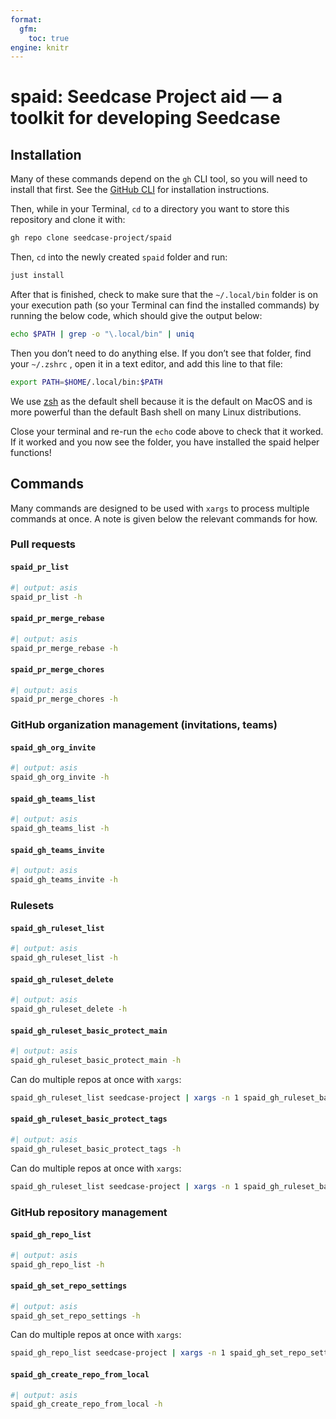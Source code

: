 ```yaml
---
format:
  gfm:
    toc: true
engine: knitr
---
```


<!-- Don't edit README.md directly, edit README.qmd and render to Markdown via `just build-readme` -->

# spaid: Seedcase Project aid --- a toolkit for developing Seedcase

## Installation

Many of these commands depend on the `gh` CLI tool, so you will need to
install that first. See the [GitHub CLI](https://cli.github.com/) for
installation instructions.

Then, while in your Terminal, `cd` to a directory you want to store this
repository and clone it with:

``` bash
gh repo clone seedcase-project/spaid
```

Then, `cd` into the newly created `spaid` folder and run:

``` bash
just install
```

After that is finished, check to make sure that the `~/.local/bin`
folder is on your execution path (so your Terminal can find the
installed commands) by running the below code, which should give the
output below:

```bash
echo $PATH | grep -o "\.local/bin" | uniq
```

Then you don't need to do anything else. If you don't see that folder,
find your `~/.zshrc` , open it in a text editor, and add this line to
that file:

``` bash
export PATH=$HOME/.local/bin:$PATH
```

We use [zsh](https://github.com/ohmyzsh/ohmyzsh/wiki/Installing-ZSH) as
the default shell because it is the default on MacOS and is more
powerful than the default Bash shell on many Linux distributions.

Close your terminal and re-run the `echo` code above to check that it
worked. If it worked and you now see the folder, you have installed the
spaid helper functions!

## Commands

Many commands are designed to be used with `xargs` to process multiple
commands at once. A note is given below the relevant commands for how.

### Pull requests

#### `spaid_pr_list`

```bash
#| output: asis
spaid_pr_list -h
```

#### `spaid_pr_merge_rebase`

```bash
#| output: asis
spaid_pr_merge_rebase -h
```

#### `spaid_pr_merge_chores`

```bash
#| output: asis
spaid_pr_merge_chores -h
```

### GitHub organization management (invitations, teams)

#### `spaid_gh_org_invite`

```bash
#| output: asis
spaid_gh_org_invite -h
```

#### `spaid_gh_teams_list`

```bash
#| output: asis
spaid_gh_teams_list -h
```

#### `spaid_gh_teams_invite`

```bash
#| output: asis
spaid_gh_teams_invite -h
```

### Rulesets

#### `spaid_gh_ruleset_list`

```bash
#| output: asis
spaid_gh_ruleset_list -h
```

#### `spaid_gh_ruleset_delete`

```bash
#| output: asis
spaid_gh_ruleset_delete -h
```

#### `spaid_gh_ruleset_basic_protect_main`

```bash
#| output: asis
spaid_gh_ruleset_basic_protect_main -h
```

Can do multiple repos at once with `xargs`:

``` bash
spaid_gh_ruleset_list seedcase-project | xargs -n 1 spaid_gh_ruleset_basic_protect_main
```
#### `spaid_gh_ruleset_basic_protect_tags`

```bash
#| output: asis
spaid_gh_ruleset_basic_protect_tags -h
```

Can do multiple repos at once with `xargs`:

``` bash
spaid_gh_ruleset_list seedcase-project | xargs -n 1 spaid_gh_ruleset_basic_protect_tags
```

### GitHub repository management

#### `spaid_gh_repo_list`

```bash
#| output: asis
spaid_gh_repo_list -h
```

#### `spaid_gh_set_repo_settings`

```bash
#| output: asis
spaid_gh_set_repo_settings -h
```

Can do multiple repos at once with `xargs`:

``` bash
spaid_gh_repo_list seedcase-project | xargs -n 1 spaid_gh_set_repo_settings
```

#### `spaid_gh_create_repo_from_local`

```bash
#| output: asis
spaid_gh_create_repo_from_local -h
```
